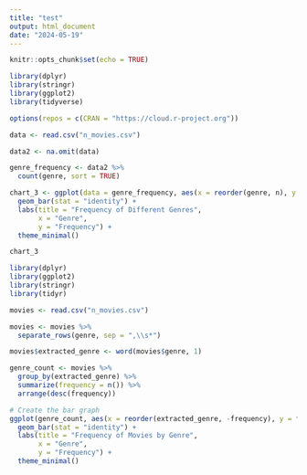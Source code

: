 ```yaml
---
title: "test"
output: html_document
date: "2024-05-19"
---
```


```r
knitr::opts_chunk$set(echo = TRUE)
```

```r
library(dplyr)
library(stringr)
library(ggplot2)
library(tidyverse)

options(repos = c(CRAN = "https://cloud.r-project.org"))

data <- read.csv("n_movies.csv")

data2 <- na.omit(data)

genre_frequency <- data2 %>%
  count(genre, sort = TRUE)

chart_3 <- ggplot(data = genre_frequency, aes(x = reorder(genre, n), y = n), fill = x) +
  geom_bar(stat = "identity") +
  labs(title = "Frequency of Different Genres",
       x = "Genre",
       y = "Frequency") +
  theme_minimal()

chart_3
```

```r
library(dplyr)
library(ggplot2)
library(stringr)
library(tidyr)

movies <- read.csv("n_movies.csv")

movies <- movies %>% 
  separate_rows(genre, sep = ",\\s*")

movies$extracted_genre <- word(movies$genre, 1)

genre_count <- movies %>%
  group_by(extracted_genre) %>%
  summarize(frequency = n()) %>%
  arrange(desc(frequency))

# Create the bar graph
ggplot(genre_count, aes(x = reorder(extracted_genre, -frequency), y = frequency)) +
  geom_bar(stat = "identity") +
  labs(title = "Frequency of Movies by Genre",
       x = "Genre",
       y = "Frequency") +
  theme_minimal()


```

